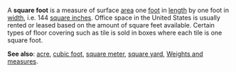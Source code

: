 A '''square foot''' is a measure of surface [[area]] one [[foot]] in [[length]] by one foot in [[width]], i.e. 144 [[square inch|square inches]].  Office space in the United States is usually rented or leased based on the amount of square feet available.  Certain types of floor covering such as tile is sold in boxes where each tile is one square foot.

'''See also''': [[acre]], [[cubic foot]], [[square meter]], [[square yard]], [[Wiktionary_Appendix:Weights_and_measures|Weights and measures]].